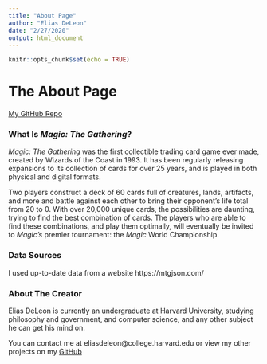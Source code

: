 ```yaml
---
title: "About Page"
author: "Elias DeLeon"
date: "2/27/2020"
output: html_document
---
```


```r
knitr::opts_chunk$set(echo = TRUE)
```

# The About Page

[My GitHub Repo](https://github.com/Juggereggnog/final_project_v1)

### What Is *Magic: The Gathering*?

*Magic: The Gathering* was the first collectible trading card game ever made,
created by Wizards of the Coast in 1993. It has been regularly releasing
expansions to its collection of cards for over 25 years, and is played in both
physical and digital formats.

Two players construct a deck of 60 cards full of creatures, lands, artifacts,
and more and battle against each other to bring their opponent's life total
from 20 to 0. With over 20,000 unique cards, the possibilities are daunting,
trying to find the best combination of cards. The players who are able to find
these combinations, and play them optimally, will eventually be invited to
*Magic's* premier tournament: the *Magic* World Championship.



### Data Sources

I used up-to-date data from a website https://mtgjson.com/


### About The Creator

Elias DeLeon is currently an undergraduate at Harvard University, studying
philosophy and government, and computer science, and any other subject he can
get his mind on.

You can contact me at eliasdeleon@college.harvard.edu or view my other
projects on my [GitHub](https://github.com/Juggereggnog)
